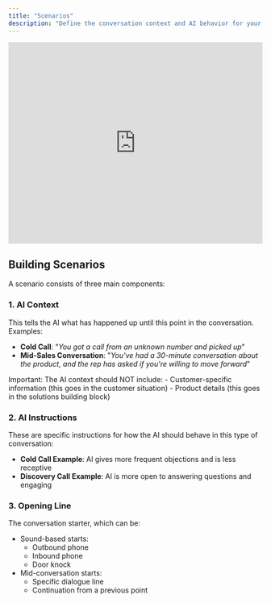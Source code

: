 ```yaml
---
title: "Scenarios"
description: "Define the conversation context and AI behavior for your roleplays"
---
```


<iframe
  width="100%"
  height="400"
  src="https://www.loom.com/embed/2c4b34714e814c74af2012a03ecf4a0a?sid=ce0d15ab-db8f-4be1-b912-b920349e4c2c"
  frameborder="0"
  webkitallowfullscreen
  mozallowfullscreen
  allowfullscreen
></iframe>

## Building Scenarios

A scenario consists of three main components:

### 1. AI Context

This tells the AI what has happened up until this point in the conversation. Examples:

- **Cold Call**: "_You got a call from an unknown number and picked up_"
- **Mid-Sales Conversation**: "_You've had a 30-minute conversation about the product, and the rep has asked if you're willing to move forward_"

<Note>
  Important: The AI context should NOT include:
  - Customer-specific information (this goes in the customer situation)
  - Product details (this goes in the solutions building block)
</Note>

### 2. AI Instructions

These are specific instructions for how the AI should behave in this type of conversation:

- **Cold Call Example**: AI gives more frequent objections and is less receptive
- **Discovery Call Example**: AI is more open to answering questions and engaging

### 3. Opening Line

The conversation starter, which can be:

- Sound-based starts:
  - Outbound phone
  - Inbound phone
  - Door knock
- Mid-conversation starts:
  - Specific dialogue line
  - Continuation from a previous point
